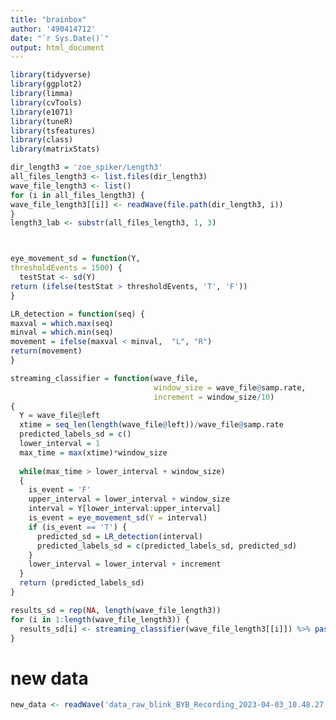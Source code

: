 ---
title: "brainbox"
author: '490414712'
date: "`r Sys.Date()`"
output: html_document
---

```{r setup, include=FALSE}
library(tidyverse)
library(ggplot2)
library(limma)
library(cvTools)
library(e1071)
library(tuneR)
library(tsfeatures)
library(class)
library(matrixStats)
```

```{r}
dir_length3 = 'zoe_spiker/Length3'
all_files_length3 <- list.files(dir_length3)
wave_file_length3 <- list()
for (i in all_files_length3) {
wave_file_length3[[i]] <- readWave(file.path(dir_length3, i))
}
length3_lab <- substr(all_files_length3, 1, 3)



eye_movement_sd = function(Y, 
thresholdEvents = 1500) {
  testStat <- sd(Y)
return (ifelse(testStat > thresholdEvents, 'T', 'F'))
}

LR_detection = function(seq) {
maxval = which.max(seq)
minval = which.min(seq)
movement = ifelse(maxval < minval,  "L", "R")
return(movement)
}

streaming_classifier = function(wave_file,  
                                window_size = wave_file@samp.rate,
                                increment = window_size/10)
{
  Y = wave_file@left
  xtime = seq_len(length(wave_file@left))/wave_file@samp.rate 
  predicted_labels_sd = c()
  lower_interval = 1
  max_time = max(xtime)*window_size
  
  while(max_time > lower_interval + window_size)
  {
    is_event = 'F'
    upper_interval = lower_interval + window_size
    interval = Y[lower_interval:upper_interval]
    is_event = eye_movement_sd(Y = interval)
    if (is_event == 'T') {
      predicted_sd = LR_detection(interval)
      predicted_labels_sd = c(predicted_labels_sd, predicted_sd)
    }
    lower_interval = lower_interval + increment 
  }
  return (predicted_labels_sd)
}

results_sd = rep(NA, length(wave_file_length3))
for (i in 1:length(wave_file_length3)) {
  results_sd[i] <- streaming_classifier(wave_file_length3[[i]]) %>% paste(collapse="")
}

```

# new data
```{r}
new_data <- readWave('data_raw_blink_BYB_Recording_2023-04-03_10.48.27.wav')
```



